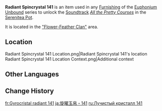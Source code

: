 {{Item Infobox
|id           = 141241
|image        = Item Radiant Spincrystal.png
|type         = Adventure Items
|group        = Radiant Spincrystals
|group2       = Natlan Spincrystals
|quality      = 4
|invCategory  = Precious Items
|description  = This wondrous crystal contains a certain rhythm, like something beautiful woven from delicate silk. These items can be found throughout the mainland or from merchants who collect curios. The tune held within this crystal can be revivified in your [[Serenitea Pot]] using either "[[Euphonium Unbound: Winding]]" or "[[Euphonium Unbound: Soaring]]." The tune contained within this [[Radiant Spincrystal]] is "[[All the Pretty Courses]]."
|source1      = [["Flower-Feather Clan"]]
|track        = All the Pretty Courses
}}
'''Radiant Spincrystal 141''' is an item used in any [[Furnishing]] of the [[Euphonium Unbound]] series to unlock the [[Soundtrack]] ''[[All the Pretty Courses]]'' in the [[Serenitea Pot]].

It is located in the [["Flower-Feather Clan"]] area.

==Location==
<gallery>
Radiant Spincrystal 141 Location.png|Radiant Spincrystal 141's location
Radiant Spincrystal 141 Location Context.png|Additional context
</gallery>

==Other Languages==
{{Other Languages|default_hidden=1
|en       = Radiant Spincrystal 141
|zhs      = 旋曜玉帛・其一百四十一
|zhs_rm   = 
|zht      = 旋曜玉帛・其一百四十一
|zht_rm   = 
|ja       = 旋曜玉帛・141
|ja_rm    = Sen'you Gyokuhaku - Hyaku-yonjuuichi
|ko       = 빛나는 결정・141
|es       = Girocristal radiante (141)
|fr       = Gyrocristal radiant 141
|ru       = Лучистый кристалл 141
|th       = Radiant Spincrystal 141
|vi       = Ngọc Thạch Âm Vang 141
|de       = Strahlender Drehkristall CXLI
|id       = Radiant Spincrystal 141
|pt       = Cristal Rodopiante Radiante 141
|tr       = Parlak Burgu Kristal 141
|it       = Voltacristallo radioso 141
}}

==Change History==
{{Change History|5.2}}

[[fr:Gyrocristal radiant 141]]
[[ja:旋曜玉帛・141]]
[[ru:Лучистый кристалл 141]]